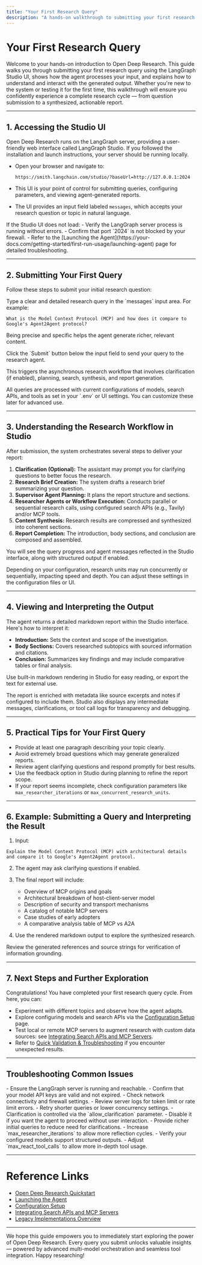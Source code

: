 ```yaml
---
title: "Your First Research Query"
description: "A hands-on walkthrough to submitting your first research question, using the Studio UI, and interpreting the output. This page ensures every user can experience a complete research cycle, from input to synthesized report."
---
```


# Your First Research Query

Welcome to your hands-on introduction to Open Deep Research. This guide walks you through submitting your first research query using the LangGraph Studio UI, shows how the agent processes your input, and explains how to understand and interact with the generated output. Whether you're new to the system or testing it for the first time, this walkthrough will ensure you confidently experience a complete research cycle — from question submission to a synthesized, actionable report.

---

## 1. Accessing the Studio UI

Open Deep Research runs on the LangGraph server, providing a user-friendly web interface called LangGraph Studio. If you followed the installation and launch instructions, your server should be running locally.

- Open your browser and navigate to:

  ```
  https://smith.langchain.com/studio/?baseUrl=http://127.0.0.1:2024
  ```

- This UI is your point of control for submitting queries, configuring parameters, and viewing agent-generated reports.

- The UI provides an input field labeled `messages`, which accepts your research question or topic in natural language.

<Tip>
If the Studio UI does not load:
- Verify the LangGraph server process is running without errors.
- Confirm that port `2024` is not blocked by your firewall.
- Refer to the [Launching the Agent](https://your-docs.com/getting-started/first-run-usage/launching-agent) page for detailed troubleshooting.
</Tip>

---

## 2. Submitting Your First Query

Follow these steps to submit your initial research question:

<Steps>
<Step title="Enter Your Question">
Type a clear and detailed research query in the `messages` input area. For example:

```plaintext
What is the Model Context Protocol (MCP) and how does it compare to Google's Agent2Agent protocol?
```

Being precise and specific helps the agent generate richer, relevant content.
</Step>

<Step title="Submit the Query">
Click the `Submit` button below the input field to send your query to the research agent.

This triggers the asynchronous research workflow that involves clarification (if enabled), planning, search, synthesis, and report generation.
</Step>
</Steps>

<Note>
All queries are processed with current configurations of models, search APIs, and tools as set in your `.env` or UI settings. You can customize these later for advanced use.
</Note>

---

## 3. Understanding the Research Workflow in Studio

After submission, the system orchestrates several steps to deliver your report:

1. **Clarification (Optional):** The assistant may prompt you for clarifying questions to better focus the research.
2. **Research Brief Creation:** The system drafts a research brief summarizing your question.
3. **Supervisor Agent Planning:** It plans the report structure and sections.
4. **Researcher Agents or Workflow Execution:** Conducts parallel or sequential research calls, using configured search APIs (e.g., Tavily) and/or MCP tools.
5. **Content Synthesis:** Research results are compressed and synthesized into coherent sections.
6. **Report Completion:** The introduction, body sections, and conclusion are composed and assembled.

You will see the query progress and agent messages reflected in the Studio interface, along with structured output if enabled.

<Tip>
Depending on your configuration, research units may run concurrently or sequentially, impacting speed and depth. You can adjust these settings in the configuration files or UI.
</Tip>

---

## 4. Viewing and Interpreting the Output

The agent returns a detailed markdown report within the Studio interface. Here's how to interpret it:

- **Introduction:** Sets the context and scope of the investigation.
- **Body Sections:** Covers researched subtopics with sourced information and citations.
- **Conclusion:** Summarizes key findings and may include comparative tables or final analysis.

Use built-in markdown rendering in Studio for easy reading, or export the text for external use.

<Note>
The report is enriched with metadata like source excerpts and notes if configured to include them.
</Note>

<Info>
Studio also displays any intermediate messages, clarifications, or tool call logs for transparency and debugging.
</Info>

---

## 5. Practical Tips for Your First Query

- Provide at least one paragraph describing your topic clearly.
- Avoid extremely broad questions which may generate generalized reports.
- Review agent clarifying questions and respond promptly for best results.
- Use the feedback option in Studio during planning to refine the report scope.
- If your report seems incomplete, check configuration parameters like `max_researcher_iterations` or `max_concurrent_research_units`.

---

## 6. Example: Submitting a Query and Interpreting the Result

1. Input:

```plaintext
Explain the Model Context Protocol (MCP) with architectural details and compare it to Google's Agent2Agent protocol.
```

2. The agent may ask clarifying questions if enabled.

3. The final report will include:
   - Overview of MCP origins and goals
   - Architectural breakdown of host-client-server model
   - Description of security and transport mechanisms
   - A catalog of notable MCP servers
   - Case studies of early adopters
   - A comparative analysis table of MCP vs A2A

4. Use the rendered markdown output to explore the synthesized research.

<Tip>
Review the generated references and source strings for verification of information grounding.
</Tip>

---

## 7. Next Steps and Further Exploration

Congratulations! You have completed your first research query cycle. From here, you can:

- Experiment with different topics and observe how the agent adapts.
- Explore configuring models and search APIs via the [Configuration Setup](https://your-docs.com/getting-started/setup-basics/configuration-setup) page.
- Test local or remote MCP servers to augment research with custom data sources: see [Integrating Search APIs and MCP Servers](https://your-docs.com/guides/integration-patterns/using-search-mcp-models).
- Refer to [Quick Validation & Troubleshooting](https://your-docs.com/getting-started/first-run-usage/quick-validation-and-troubleshooting) if you encounter unexpected results.

---

## Troubleshooting Common Issues

<Accordion title="Agent Does Not Respond or Hangs">
- Ensure the LangGraph server is running and reachable.
- Confirm that your model API keys are valid and not expired.
- Check network connectivity and firewall settings.
- Review server logs for token limit or rate limit errors.
- Retry shorter queries or lower concurrency settings.
</Accordion>

<Accordion title="Clarification Questions Appear Unexpectedly">
- Clarification is controlled via the `allow_clarification` parameter.
- Disable it if you want the agent to proceed without user interaction.
- Provide richer initial queries to reduce need for clarifications.
</Accordion>

<Accordion title="Incomplete or Low-Quality Reports">
- Increase `max_researcher_iterations` to allow more reflection cycles.
- Verify your configured models support structured outputs.
- Adjust `max_react_tool_calls` to allow more in-depth tool usage.
</Accordion>

---

# Reference Links

- [Open Deep Research Quickstart](https://your-docs.com/getting-started/setup-basics/installation)
- [Launching the Agent](https://your-docs.com/getting-started/first-run-usage/launching-agent)
- [Configuration Setup](https://your-docs.com/getting-started/setup-basics/configuration-setup)
- [Integrating Search APIs and MCP Servers](https://your-docs.com/guides/integration-patterns/using-search-mcp-models)
- [Legacy Implementations Overview](https://your-docs.com/guides/evaluation-and-best-practices/legacy-implementations-guide)

---

We hope this guide empowers you to immediately start exploring the power of Open Deep Research. Every query you submit unlocks valuable insights — powered by advanced multi-model orchestration and seamless tool integration. Happy researching!